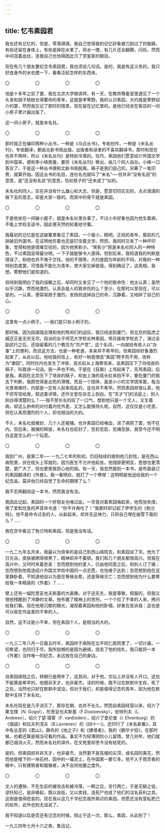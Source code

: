 ```yaml
---
---
---
```

title: 忆韦素园君
---



我也还有记忆的，但是，零落得很。我自己觉得我的记忆好象被刀刮过了的鱼鳞，有些还留在身体上，有些是掉在水里了，将水一搅，有几片还会翻腾，闪烁，然而中间混着血丝，连我自己也怕得因此污了赏鉴家的眼目。

现在有几个朋友要纪念韦素园君，我也须说几句话。是的，我是有这义务的。我只好连身外的水也搅一下，看看泛起怎样的东西来。

〇　　　　　　〇　　　　　　〇　　　　　　〇

怕是十多年之前了罢，我在北京大学做讲师，有一天，在教师豫备室里遇见了一个头发和胡子统统长得要命的青年，这就是李霁野。我的认识素园，大约就是霁野绍介的罢，然而我忘记了那时的情景。现在留在记忆里的。是他已经坐在客店的一间小房子里计画出版了。

这一间小房子，就是未名社。

〇　　　　　　〇　　　　　　〇　　　　　　〇

那时我正在编印两种小丛书，一种是《乌合丛书》，专收创作，一种是《未名丛刊》，专收翻译，都由北新书局出版。出版者和读者的不喜欢翻译书，那时和现在也并不两样，所以《未名丛刊》是特别冷落的。恰巧，素园他们愿意绍介外国文学到中国来，便和李小峰商量，要将《未名丛刊》移出，由几个同人自办。小峰一口答应了，于是这一种丛书便和北新书局脱离。稿子是我们自己的，另筹了一笔印费，就算开始。因这丛书的名目，连社名也就叫了“未名”──但并非“没有名目”的意思，是“还没有名目”的意思，恰如孩子的“还未成丁”似的。

未名社的同人，实在并没有什么雄心和大志，但是，愿意切切实实的，点点滴滴的做下去的意志，却是大家一致的。而其中的骨干就是素园。

〇　　　　　　〇　　　　　　〇　　　　　　〇

于是他坐在一间破小屋子，就是未名社里办事了，不过小半好象也因为他生着病，不能上学校去读书，因此便天然的轮着他守寨。

我最初的记忆是在这破寨里看见了素园，一个瘦小，精明，正经的青年，窗前的几排破旧外国书，在证明他穷着也还是钉住着文学。然而，我同时又有了一种坏印象，觉得和他是很难交往的，因为他笑影少。“笑影少”原是未名社同人的一种特色，不过素园显得最分明，一下子就能够令人感得。但到后来，我知道我的判断是错误了，和他也并不难于交往。他的不很笑，大约是因为年龄的不同，对我的一种特别态度罢，可惜我不能化为青年，使大家忘掉彼我，得到确证了。这真相，我想，霁野他们是知道的。

但待到我明白了我的误解之后，却同时又发见了一个他的致命伤：他太认真；虽然似乎沉静，然而他激烈。认真会是人的致命伤的么？至少，在那时以至现在，可以是的。一认真，便容易趋于激烈，发扬则送掉自己的命，沉静着，又啮碎了自己的心。

〇　　　　　　〇　　　　　　〇　　　　　　〇

这里有一点小例子。──我们是只有小例子的。

那时候，因为段祺瑞总理和他的帮闲们的迫压，我已经逃到厦门，但北京的狐虎之威还正是无穷无尽。段派的女子师范大学校长林素园，带兵接收学校去了，演过全副武行之后，还指留着的几个教员为“共产党”。这个名词，一向就给有些人以“办事”上的便利，而且这方法，也是一种老谱，本来并不希罕的。但素园却好象激烈起来了，从此以后，他给我的信上，有好一晌竟憎恶“素园”两字而不用，改称为“漱园”。同时社内也发生了冲突，高长虹从上海寄信来，说素园压下了向培良的稿子，叫我讲一句话。我一声也不响。于是在《狂飙》上骂起来了，先骂素园，后是我。素园在北京压下了培良的稿子，却由上海的高长虹来抱不平，要在厦门的我去下判断，我颇觉得是出色的滑稽，而且一个团体，虽是小小的文学团体罢，每当光景艰难时，内部是一定有人起来捣乱的，这也并不希罕。然而素园却很认真，他不但写信给我，叙述着详情，还作文登在杂志上剖白。在“天才”们的法庭上，别人剖白得清楚的么？──我不禁长长的叹了一口气，想到他只是一个文人，又生着病，却这么拚命的对付着内忧外患，又怎么能够持久呢。自然，这仅仅是小忧患，但在认真而激烈的个人，却也相当的大的。

不久，未名社就被封，几个人还被捕。也许素园已经咯血，进了病院了罢，他不在内。但后来，被捕的释放，未名社也启封了，忽封忽启，忽捕忽放，我至今还不明白这是怎么的一个玩意。

〇　　　　　　〇　　　　　　〇　　　　　　〇

我到广州，是第二年── 一九二七年的秋初，仍旧陆续的接到他几封信，是在西山病院里，伏在枕头上写就的，因为医生不允许他起坐。他措辞更明显，思想也更清楚，更广大了，但也更使我担心他的病。有一天，我忽然接到一本书，是布面装订的素园翻译的《外套》。我一看明白，就打了一个寒噤：这明明是他送给我的一个纪念品，莫非他已经自觉了生命的期限了么？

我不忍再翻阅这一本书，然而我没有法。

我因此记起，素园的一个好朋友也咯过血，一天竟对着素园咯起来，他慌张失措，用了爱和忧急的声音命令道：“你不许再吐了！”我那时却记起了伊孛生的《勃兰特》。他不是命令过去的人，从新起来，却并无这神力，只将自己埋在崩雪下面的么？……

我在空中看见了勃兰特和素园，但是我没有话。

〇　　　　　　〇　　　　　　〇　　　　　　〇

一九二九年五月末，我最以为侥幸的是自己到西山病院去，和素园谈了天。他为了日光浴，皮肤被晒得很黑了，精神却并不萎顿。我们和几个朋友都很高兴。但我在高兴中，又时时夹着悲哀：忽而想到他的爱人，已由他同意之后，和别人订了婚；忽而想到他竟连绍介外国文学给中国的一点志愿，也怕难于达到；忽而想到他在这里静卧着，不知道他自以为是在等候全愈，还是等候灭亡；忽而想到他为什么要寄给我一本精装的《外套》？……

壁上还有一幅陀思妥也夫斯基的大画像。对于这先生，我是尊敬，佩服的，但我又恨他残酷到了冷静的文章。他布置了精神上的苦刑，一个个拉了不幸的人来，拷问给我们看。现在他用沉郁的眼光，凝视着素园和他的卧榻，好象在告诉我：这也是可以收在作品里的不幸的人。

自然，这不过是小不幸，但在素园个人，是相当的大的。

〇　　　　　　〇　　　　　　〇　　　　　　〇

一九三二年八月一日晨五时半，素园终于病殁在北平同仁医院里了，一切计画，一切希望，也同归于尽。我所抱憾的是因为避祸，烧去了他的信札，我只能将一本《外套》当作唯一的纪念，永远放在自己的身边。

〇　　　　　　〇　　　　　　〇　　　　　　〇

自素园病殁之后，转眼已是两年了，这其间，对于他，文坛上并没有人开口。这也不能算是希罕的，他既非天才，也非豪杰，活的时候，既不过在默默中生存，死了之后，当然也只好在默默中泯没。但对于我们，却是值得记念的青年，因为他在默默中支持了未名社。

未名社现在是几乎消灭了，那存在期，也并不长久。然而自素园经营以来，绍介了果戈理（N. Gogol），陀思妥也夫斯基（F.Dostoevsky），安特列夫（L. Andreev），绍介了望·蔼覃（F. vanEeden），绍介了爱伦堡（I. Ehrenburg）的《烟袋》和拉夫列涅夫（B.Lavrenev）的《四十一》。还印行了《未名新集》，其中有丛芜的《君山》，静农的《地之子》和《建塔者》，我的《朝华夕拾》，在那时候，也都还算是相当可看的作品。事实不为轻薄阴险小儿留情，曾几何年，他们就都已烟消火灭，然而未名社的译作，在文苑里却至今没有枯死的。

是的，但素园却并非天才，也非豪杰，当然更不是高楼的尖顶，或名园的美花，然而他是楼下的一块石材，园中的一撮泥土，在中国第一要它多。他不入于观赏者的眼中，只有建筑者和栽植者，决不会将他置之度外。

〇　　　　　　〇　　　　　　〇　　　　　　〇

文人的遭殃，不在生前的被攻击和被冷落，一瞑之后，言行两亡，于是无聊之徒，谬托知己，是非蜂起，既以自衒，又以卖钱，连死尸也成了他们的沽名获利之具，这倒是值得悲哀的。现在我以这几千字纪念我所熟识的素园，但愿还没有营私肥己的处所，此外也别无话说了。

我不知道以后是否还有记念的时候，倘止于这一次，那么，素园，从此别了！

一九三四年七月十六之夜，鲁迅记。